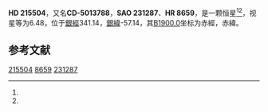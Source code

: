 {{Starbox begin
| name = HD 215504
}}
{{Starbox observe
| epoch = [[J2000.0|J2000.0]]
| constell = {{星座名待查}}<ref name=SIMBAD>{{cite web
 | url=http://simbad.u-strasbg.fr/simbad/sim-id?Ident=HR+8659
 | title =Pulsating variable Star
 | publisher=Centre de Données astronomiques de Strasbourg
 | work=SIMBAD
 | accessdate=2012-07-13}}</ref><ref name=DATA>{{cite web
 | url=http://vizier.u-strasbg.fr/viz-bin/VizieR-5?-out.add=.&-source=5050&-corr=PK=HR&-out.max=9999&HR=8659
 | title=VizieR Detailed Page
 | accessdate=2012-07-13
 | archive-date=2016-03-05
 | archive-url=https://web.archive.org/web/20160305005350/http://vizier.u-strasbg.fr/viz-bin/VizieR-5?-out.add=.&-source=5050&-corr=PK=HR&-out.max=9999&HR=8659
 | dead-url=no
 }}</ref>
| 星官 = 
| ra = {{RA|22|46|28.3}}<ref name=SIMBAD /><ref name=DATA />
| dec = {{DEC|-49|41|9}}<ref name=SIMBAD /><ref name=DATA />
| appmag_v = 6.48<ref name=SIMBAD /><ref name=DATA />
}}
{{Starbox character
| class = K1III<ref name=SIMBAD /><ref name=DATA />
| b-v = 1.14<ref name=SIMBAD /><ref name=DATA />
| u-b = <ref name=SIMBAD /><ref name=DATA />
| r-i = <ref name=SIMBAD /><ref name=DATA />
| variable = 
}}
{{Starbox astrometry
| radial_v = 
| prop_mo_ra = 2
| parallax = 
| p_error = 
}}
{{Starbox catalog
| names =CD-5013788，[[SAO星表|SAO]] 231287，[[HD星表|HD]] 215504，[[HR星表|HR]] 8659}}
{{Starbox reference |Simbad=HR+8659}}
{{Starbox end}}

'''HD 215504'''，又名'''CD-5013788'''，'''SAO 231287'''、'''HR 8659'''，是一颗恒星<ref name=SIMBAD /><ref name=DATA />，视星等为6.48，位于[[銀道座標系|銀經]]341.14，[[銀道座標系|銀緯]]-57.14，其[[B1900.0|B1900.0]]坐标为赤經{{RA|22|40|27.9}}，赤緯{{DEC|-50|-57.14|15}}。

== 参考文献 ==
{{reflist}}

{{star-stub}}

[[Category:HD和HDE天體|215504]]
[[Category:HR天體|8659]]
[[Category:SAO天體|231287]]